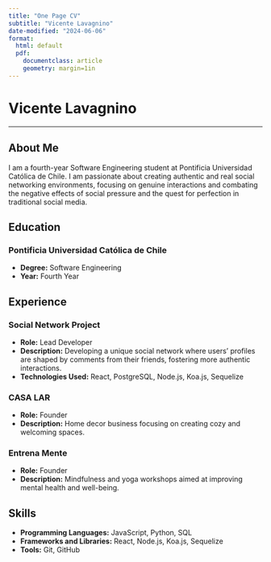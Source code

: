 ```yaml
---
title: "One Page CV"
subtitle: "Vicente Lavagnino"
date-modified: "2024-06-06"
format:
  html: default
  pdf: 
    documentclass: article
    geometry: margin=1in
---
```

# Vicente Lavagnino

---

## About Me

I am a fourth-year Software Engineering student at Pontificia Universidad Católica de Chile. I am passionate about creating authentic and real social networking environments, focusing on genuine interactions and combating the negative effects of social pressure and the quest for perfection in traditional social media.

## Education

### Pontificia Universidad Católica de Chile
- **Degree:** Software Engineering
- **Year:** Fourth Year

## Experience

### Social Network Project
- **Role:** Lead Developer
- **Description:** Developing a unique social network where users' profiles are shaped by comments from their friends, fostering more authentic interactions.
- **Technologies Used:** React, PostgreSQL, Node.js, Koa.js, Sequelize

### CASA LAR
- **Role:** Founder
- **Description:** Home decor business focusing on creating cozy and welcoming spaces.

### Entrena Mente
- **Role:** Founder
- **Description:** Mindfulness and yoga workshops aimed at improving mental health and well-being.

## Skills

- **Programming Languages:** JavaScript, Python, SQL
- **Frameworks and Libraries:** React, Node.js, Koa.js, Sequelize
- **Tools:** Git, GitHub
